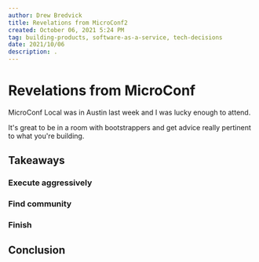 ```yaml
---
author: Drew Bredvick
title: Revelations from MicroConf2
created: October 06, 2021 5:24 PM
tag: building-products, software-as-a-service, tech-decisions
date: 2021/10/06
description: .
---
```


# Revelations from MicroConf

MicroConf Local was in Austin last week and I was lucky enough to attend.

It's great to be in a room with bootstrappers and get advice really pertinent to what you're building.

## Takeaways

### Execute aggressively

### Find community

### Finish

## Conclusion
